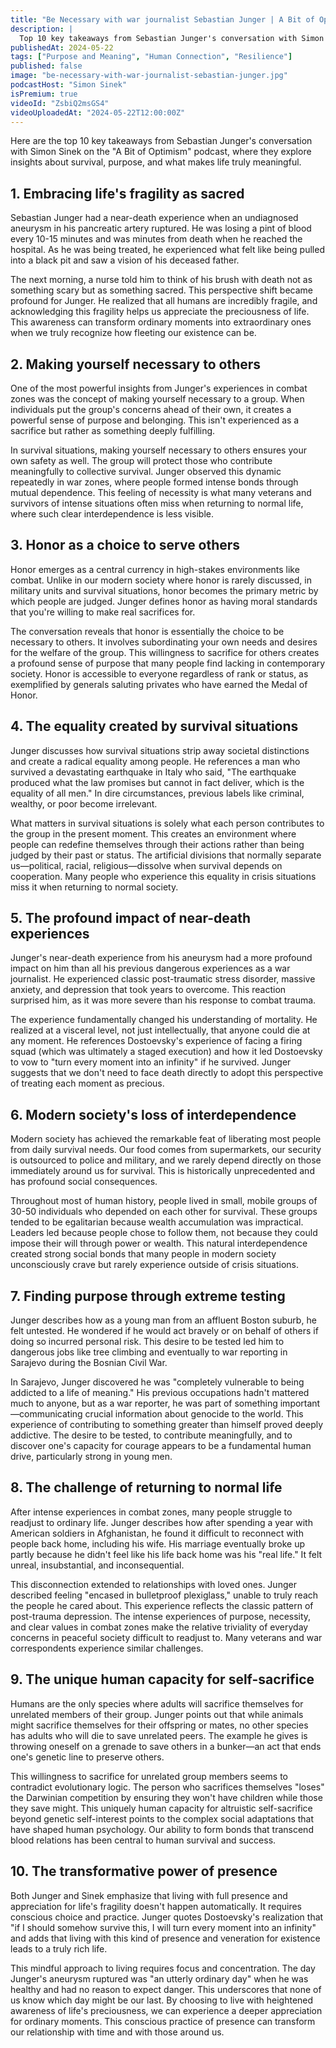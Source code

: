 ```yaml
---
title: "Be Necessary with war journalist Sebastian Junger | A Bit of Optimism Podcast"
description: |
  Top 10 key takeaways from Sebastian Junger's conversation with Simon Sinek on the "A Bit of Optimism" podcast, where they explore insights about survival, purpose, and what makes life truly meaningful.
publishedAt: 2024-05-22
tags: ["Purpose and Meaning", "Human Connection", "Resilience"]
published: false
image: "be-necessary-with-war-journalist-sebastian-junger.jpg"
podcastHost: "Simon Sinek"
isPremium: true
videoId: "ZsbiQ2msGS4"
videoUploadedAt: "2024-05-22T12:00:00Z"
---
```



<PodcastSummaryPageLayout frontmatter={frontmatter}>

Here are the top 10 key takeaways from Sebastian Junger's conversation with Simon Sinek on the "A Bit of Optimism" podcast, where they explore insights about survival, purpose, and what makes life truly meaningful.

## 1. Embracing life's fragility as sacred

Sebastian Junger had a near-death experience when an undiagnosed aneurysm in his pancreatic artery ruptured. He was losing a pint of blood every 10-15 minutes and was minutes from death when he reached the hospital. As he was being treated, he experienced what felt like being pulled into a black pit and saw a vision of his deceased father.

The next morning, a nurse told him to think of his brush with death not as something scary but as something sacred. This perspective shift became profound for Junger. He realized that all humans are incredibly fragile, and acknowledging this fragility helps us appreciate the preciousness of life. This awareness can transform ordinary moments into extraordinary ones when we truly recognize how fleeting our existence can be.

## 2. Making yourself necessary to others

One of the most powerful insights from Junger's experiences in combat zones was the concept of making yourself necessary to a group. When individuals put the group's concerns ahead of their own, it creates a powerful sense of purpose and belonging. This isn't experienced as a sacrifice but rather as something deeply fulfilling.

In survival situations, making yourself necessary to others ensures your own safety as well. The group will protect those who contribute meaningfully to collective survival. Junger observed this dynamic repeatedly in war zones, where people formed intense bonds through mutual dependence. This feeling of necessity is what many veterans and survivors of intense situations often miss when returning to normal life, where such clear interdependence is less visible.

## 3. Honor as a choice to serve others

Honor emerges as a central currency in high-stakes environments like combat. Unlike in our modern society where honor is rarely discussed, in military units and survival situations, honor becomes the primary metric by which people are judged. Junger defines honor as having moral standards that you're willing to make real sacrifices for.

The conversation reveals that honor is essentially the choice to be necessary to others. It involves subordinating your own needs and desires for the welfare of the group. This willingness to sacrifice for others creates a profound sense of purpose that many people find lacking in contemporary society. Honor is accessible to everyone regardless of rank or status, as exemplified by generals saluting privates who have earned the Medal of Honor.

## 4. The equality created by survival situations

Junger discusses how survival situations strip away societal distinctions and create a radical equality among people. He references a man who survived a devastating earthquake in Italy who said, "The earthquake produced what the law promises but cannot in fact deliver, which is the equality of all men." In dire circumstances, previous labels like criminal, wealthy, or poor become irrelevant.

What matters in survival situations is solely what each person contributes to the group in the present moment. This creates an environment where people can redefine themselves through their actions rather than being judged by their past or status. The artificial divisions that normally separate us—political, racial, religious—dissolve when survival depends on cooperation. Many people who experience this equality in crisis situations miss it when returning to normal society.

## 5. The profound impact of near-death experiences

Junger's near-death experience from his aneurysm had a more profound impact on him than all his previous dangerous experiences as a war journalist. He experienced classic post-traumatic stress disorder, massive anxiety, and depression that took years to overcome. This reaction surprised him, as it was more severe than his response to combat trauma.

The experience fundamentally changed his understanding of mortality. He realized at a visceral level, not just intellectually, that anyone could die at any moment. He references Dostoevsky's experience of facing a firing squad (which was ultimately a staged execution) and how it led Dostoevsky to vow to "turn every moment into an infinity" if he survived. Junger suggests that we don't need to face death directly to adopt this perspective of treating each moment as precious.

## 6. Modern society's loss of interdependence

Modern society has achieved the remarkable feat of liberating most people from daily survival needs. Our food comes from supermarkets, our security is outsourced to police and military, and we rarely depend directly on those immediately around us for survival. This is historically unprecedented and has profound social consequences.

Throughout most of human history, people lived in small, mobile groups of 30-50 individuals who depended on each other for survival. These groups tended to be egalitarian because wealth accumulation was impractical. Leaders led because people chose to follow them, not because they could impose their will through power or wealth. This natural interdependence created strong social bonds that many people in modern society unconsciously crave but rarely experience outside of crisis situations.

## 7. Finding purpose through extreme testing

Junger describes how as a young man from an affluent Boston suburb, he felt untested. He wondered if he would act bravely or on behalf of others if doing so incurred personal risk. This desire to be tested led him to dangerous jobs like tree climbing and eventually to war reporting in Sarajevo during the Bosnian Civil War.

In Sarajevo, Junger discovered he was "completely vulnerable to being addicted to a life of meaning." His previous occupations hadn't mattered much to anyone, but as a war reporter, he was part of something important—communicating crucial information about genocide to the world. This experience of contributing to something greater than himself proved deeply addictive. The desire to be tested, to contribute meaningfully, and to discover one's capacity for courage appears to be a fundamental human drive, particularly strong in young men.

## 8. The challenge of returning to normal life

After intense experiences in combat zones, many people struggle to readjust to ordinary life. Junger describes how after spending a year with American soldiers in Afghanistan, he found it difficult to reconnect with people back home, including his wife. His marriage eventually broke up partly because he didn't feel like his life back home was his "real life." It felt unreal, insubstantial, and inconsequential.

This disconnection extended to relationships with loved ones. Junger described feeling "encased in bulletproof plexiglass," unable to truly reach the people he cared about. This experience reflects the classic pattern of post-trauma depression. The intense experiences of purpose, necessity, and clear values in combat zones make the relative triviality of everyday concerns in peaceful society difficult to readjust to. Many veterans and war correspondents experience similar challenges.

## 9. The unique human capacity for self-sacrifice

Humans are the only species where adults will sacrifice themselves for unrelated members of their group. Junger points out that while animals might sacrifice themselves for their offspring or mates, no other species has adults who will die to save unrelated peers. The example he gives is throwing oneself on a grenade to save others in a bunker—an act that ends one's genetic line to preserve others.

This willingness to sacrifice for unrelated group members seems to contradict evolutionary logic. The person who sacrifices themselves "loses" the Darwinian competition by ensuring they won't have children while those they save might. This uniquely human capacity for altruistic self-sacrifice beyond genetic self-interest points to the complex social adaptations that have shaped human psychology. Our ability to form bonds that transcend blood relations has been central to human survival and success.

## 10. The transformative power of presence

Both Junger and Sinek emphasize that living with full presence and appreciation for life's fragility doesn't happen automatically. It requires conscious choice and practice. Junger quotes Dostoevsky's realization that "if I should somehow survive this, I will turn every moment into an infinity" and adds that living with this kind of presence and veneration for existence leads to a truly rich life.

This mindful approach to living requires focus and concentration. The day Junger's aneurysm ruptured was "an utterly ordinary day" when he was healthy and had no reason to expect danger. This underscores that none of us know which day might be our last. By choosing to live with heightened awareness of life's preciousness, we can experience a deeper appreciation for ordinary moments. This conscious practice of presence can transform our relationship with time and with those around us.

</PodcastSummaryPageLayout>
